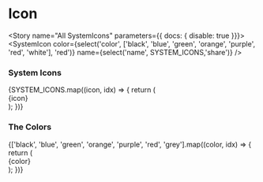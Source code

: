 

<Meta component={SystemIcon} title="Components/Molecules/Icons/SystemIcon" />

# Icon
<Description of={SystemIcon} />
<Props of={SystemIcon} />

<Story name="All SystemIcons" parameters={{ docs: { disable: true }}}>
  <SystemIcon
    color={select('color', ['black', 'blue', 'green', 'orange', 'purple', 'red', 'white'], 'red')}
    name={select('name', SYSTEM_ICONS,'share')}
  />
</Story>

### System Icons
<Preview>
  <Story name="SystemIcons">
    <div style={{display:'flex',flexWrap:'wrap',justifyContent:'space-around'}}>
      {SYSTEM_ICONS.map((icon, idx) => {
        return (
          <div key={`${icon}_${idx}`} style={{margin:'5px',display:'flex',flexDirection:'column',alignItems:'center',padding:'15px',border:'solid black 1px',borderRadius:'5px',height:'25px',minWidth:'25px'}}>
            <SystemIcon name={icon} />
            <span>{icon}</span>
          </div>
        );
      })}
    </div>
  </Story>
</Preview>

### The Colors
<Preview>
  <Story name="SystemIcon Colors">
    <div style={{display:'flex',flexWrap:'wrap',justifyContent:'space-around'}}>
      {['black', 'blue', 'green', 'orange', 'purple', 'red', 'grey'].map((color, idx) => {
        return (
          <div key={`${color}_${idx}`} style={{margin:'5px',display:'flex',flexDirection:'column',alignItems:'center',padding:'15px',border:'solid black 1px',borderRadius:'5px',height:'25px',minWidth:'25px'}}>
            <SystemIcon name="edit" color={color} />
            <span>{color}</span>
          </div>
        );
      })}
    </div>
  </Story>
</Preview>
